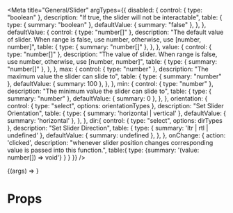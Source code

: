 


<Meta
    title="General/Slider"
    argTypes={{
        disabled: {
            control: { type: "boolean" },
            description: "If true, the slider will not be interactable",
            table: {
                type: { summary: "boolean" },
                defaultValue: { summary: "false" },
            },
        },
        defaultValue: {
            control: { type: "number[]" },
            description:
                "The default value of slider. When range is false, use number, otherwise, use [number, number]",
            table: {
                type: { summary: "number[]" },
            },
        },
        value: {
            control: { type: "number[]" },
            description: "The value of slider. When range is false, use number, otherwise, use [number, number]",
            table: {
                type: { summary: "number[]" },
            },
        },
        max: {
            control: { type: "number" },
            description: "The maximum value the slider can slide to",
            table: {
                type: { summary: "number" },
                defaultValue: { summary: 100 },
            },
        },
        min: {
            control: { type: "number" },
            description: "The minimum value the slider can slide to",
            table: {
                type: { summary: "number" },
                defaultValue: { summary: 0 },
            },
        },
        orientation: {
            control: { type: "select", options: orientationTypes },
            description: "Set Slider Orientation",
            table: {
                type: { summary: 'horizontal | vertical' },
                defaultValue: { summary: 'horizontal' },
            },
        },
        dir:{
            control: { type: "select", options: dirTypes },
            description: "Set Slider Direction",
            table: {
                type: { summary: 'ltr | rtl | undefined' },
                defaultValue: { summary: undefined },
            },
        },
        onChange: {
            action: 'clicked',
            description: "whenever slider position changes corresponding value is passed into this function.",
            table:{
                type: {summary: '(value: number[]) => void'}
            }
        }
    }}
/>

<Preview>
    <Story
        name="Playground"
        args={{
            defaultValue: [30],
        }}
    >
        {(args) => <Slider {...args} />}
    </Story>
</Preview>

# Props

<ArgsTable story="Playground" />
